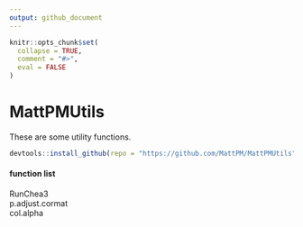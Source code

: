 ```yaml
---
output: github_document
---
```


<!-- README.md is generated from README.Rmd. Please edit that file -->

```r
knitr::opts_chunk$set(
  collapse = TRUE,
  comment = "#>", 
  eval = FALSE
)
```

# MattPMUtils

These are some utility functions. 

```r
devtools::install_github(repo = "https://github.com/MattPM/MattPMUtils")
```

<!-- badges: start -->
<!-- badges: end -->

#### function list

RunChea3  
p.adjust.cormat  
col.alpha  
